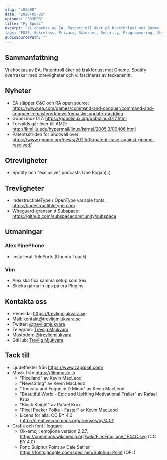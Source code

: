 ```yaml
---
slug: "s03e08"
date: "2020-05-26"
episode: "S03E08"
title: "Fy Spoti"
excerpt: "Vi chockas av EA. Patenttroll åker på brakförlust mot Gnome. Spotify överraskar med otrevligheter och vi fascineras av teckensnitt."
tags: "FOSS, Sekretess, Privacy, Säkerhet, Security, Programmering, Utveckling, RaspberryPi, PinePhone, Technology, Linux, Open Source, git, vim, Joe Rogan, Joe Rogan Podcast, EA, GoboLinux, AMD, Linus Torvalds, Shotwell, Gnome, Spotify, IndestructibleType, Wireguard, Ubuntu Touch"
audioSourcePath: ""
---
```


## Sammanfattning
Vi chockas av EA. Patenttroll åker på brakförlust mot Gnome. Spotify överraskar med otrevligheter och vi fascineras av teckensnitt. 

## Nyheter
- EA släpper C&C och RA open source: https://www.ea.com/games/command-and-conquer/command-and-conquer-remastered/news/remaster-update-modding
- GoboLinux 017: https://gobolinux.org/gobolinux017.html 
- Torvalds går över till AMD: http://lkml.iu.edu/hypermail/linux/kernel/2005.3/00406.html
- Patentsstriden för Shotwell över: https://www.gnome.org/news/2020/05/patent-case-against-gnome-resolved/

## Otrevligheter
- Spotify och "exclusive" podcasts (Joe Rogan) :)

## Trevligheter
- IndestructibleType / OpenType variable fonts: https://indestructibletype.com
- Wireguard-gränssnitt Subspace: https://github.com/subspacecommunity/subspace

## Utmaningar
### Alex PinePhone

- Installerat TelePorts (Ubuntu Touch)

### Vim

- Alex ska fixa samma setup som Seb
- Skicka gärna in tips på era Plugins

## Kontakta oss

- Hemsida: https://trevligmjukvara.se
- Mail: kontakt@trevligmjukvara.se
- Twitter: [@trevligmjukvara](https://twitter.com/trevligmjukvara)
- Telegram: [Trevlig Mjukvara](https://t.me/trevligmjukvara)
- Mastodon: [@trevligmjukvara](https://mastodon.linuxkompis.se/@trevligmjukvara)
- GitHub: [Trevlig Mjukvara](https://github.com/trevligmjukvara)

## Tack till

- Ljudeffekter från https://www.zapsplat.com/
- Musik från https://filmmusic.io
  - "Pixelland" av Kevin MacLeod
  - "NewsSting" av Kevin MacLeod
  - "Toccata and Fugue in D Minor" av Kevin MacLeod
  - "Beautiful World - Epic and Uplifting Motivational Trailer" av Rafael Krux
  - "Black Knight" av Rafael Krux
  - "Pixel Peeker Polka - Faster" av Kevin MacLeod
  - Licens för alla: CC BY 4.0 (http://creativecommons.org/licenses/by/4.0/)
- Grafik och font i loggan:
  - Ok-emoji: emojione version 2.2.7, https://commons.wikimedia.org/wiki/File:Emojione_1F44C.svg (CC BY 4.0)
  - Font: Sulphur Point av Dale Sattler, https://fonts.google.com/specimen/Sulphur+Point (OFL)

